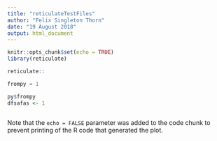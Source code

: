 ```yaml
---
title: "reticulateTestFiles"
author: "Felix Singleton Thorn"
date: "19 August 2018"
output: html_document
---
```


```r
knitr::opts_chunk$set(echo = TRUE)
library(reticulate)

reticulate::


```

```python

frompy = 1


```


```r

py$frompy
dfsafas <- 1



```

Note that the `echo = FALSE` parameter was added to the code chunk to prevent printing of the R code that generated the plot.
